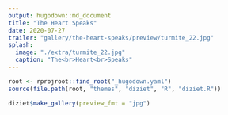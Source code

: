 ```yaml
---
output: hugodown::md_document
title: "The Heart Speaks"
date: 2020-07-27
trailer: "gallery/the-heart-speaks/preview/turmite_22.jpg"
splash:
  image: "./extra/turmite_22.jpg"
  caption: "The<br>Heart<br>Speaks"
---
```



<style>
.splash-caption-tweak{
  color: #00000060;
  letter-spacing: 15px;
  font-size: 150%;
  font-weight: 700;
}
</style>

```r
root <- rprojroot::find_root("_hugodown.yaml")
source(file.path(root, "themes", "diziet", "R", "diziet.R"))
```

<!--
> You can pretend you don't wanna know<br>But I read the signs from your head to your toes<br>Yeah, you don't need to say a word cause<br>Your body talks<br>(The Struts, ft. Kesha)
-->

```r
diziet$make_gallery(preview_fmt = "jpg")
```

